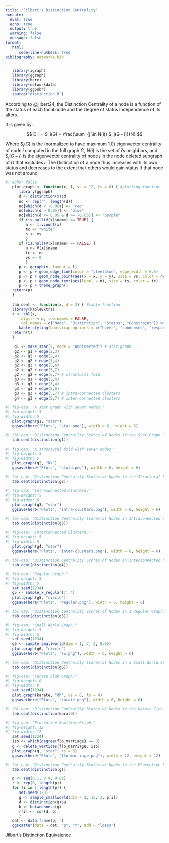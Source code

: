 ```yaml
---
title: "Jilbert's Distinction Centrality"
execute: 
  eval: true
  echo: true
  output: true
  warning: false
  message: false
format: 
   html:
      code-line-numbers: true
bibliography: networks.bib
---
```


```r
   library(igraph)
   library(ggraph)
   library(here)
   library(networkdata)
   library(ggpubr)
   source("distinction.R")
```


According to @jilbert24, the Distinction Centrality of a node is a function of the status of each focal node and the degree of status independence of its alters. 

It is given by:

$$
   D_i = S_i(G)  + \frac{\sum_{j \in N(i)} S_j(G - i)}{N} 
$$

Where $S_i(G)$ is the (normalized to have maximum 1.0) eigenvector centrality of node $i$ computed in the full graph $G$, $N(i)$ is the set of $i$'s neighbors, and $S_j(G -i)$ is the eigenvector centrality of node $j$ in the node deleted subgraph of $G$ that excludes $i$. The Distinction of a node thus increases with its own status and decreases to the extent that others would gain status if that node was not around.

```r
#| echo: false
   plot.graph <- function(x, l, vs = 12, ts = 6) { #plotting function
      library(ggraph)
      d <- distinction(x)$d
      nc <- rep("", length(d))
      nc[which(d < -0.05)] <- "red"
      nc[which(d > 0.05)] <- "blue"
      nc[which(d <= 0.05 & d >= -0.05)] <- "purple"
      if (is.null(V(x)$name) == TRUE) {
         n <- 1:vcount(x)
         tc <- "white"
         s <- vs
         }
      if (is.null(V(x)$name) == FALSE) {
         n <- V(x)$name
         tc <- nc
         vs <- 0
         }
      p <- ggraph(x, layout = l)
      p <- p + geom_edge_link(color = "steelblue", edge_width = 0.5)
      p <- p + geom_node_point(aes(x = x, y = y), size = vs, color = nc) 
      p <- p + geom_node_text(aes(label = n), size = ts, color = tc)
      p <- p + theme_graph() 
   return(p)
   }
   
   tab.cent <- function(x, d = 3) { #table function
   library(kableExtra)
   t <- kbl(x, 
       digits = d, row.names = FALSE,
       col.names = c("Node", "Distinction", "Status", "Constraint")) %>% 
      kable_styling(bootstrap_options = c("hover", "condensed", "responsive"))
   return(t)
   }
```

```r
    g1 <- make_star(7, mode = "undirected") # star graph
    g2 <- g1 + edge(2,3)
    g2 <- g2 + edge(2,4)
    g2 <- g2 + edge(3,4)
    g2 <- g2 + edge(5,6)
    g2 <- g2 + edge(5,7)
    g2 <- g2 + edge(6,7) # structural fold
    g3 <- g1 + edge(2,4)
    g3 <- g3 + edge(3,4)
    g3 <- g3 + edge(5,6)
    g3 <- g3 + edge(5,7) # intra-connected clusters
    g4 <- g3 + edge(2,7) # inter-connected clusters
```


```r
#| fig-cap: "A star graph with seven nodes."
#| fig-height: 5
#| fig-width: 5
   plot.graph(g1, "star")
   ggsave(here("Plots", "star.png"), width = 6, height = 6)
```

```r
#| tbl-cap: "Distinction Centrality Scores of Nodes in the Star Graph."
   tab.cent(distinction(g1))
```


```r
#| fig-cap: "A structural fold with seven nodes."
#| fig-height: 5
#| fig-width: 5
   plot.graph(g2, "kk")
   ggsave(here("Plots", "sfold.png"), width = 6, height = 6)
```

```r
#| tbl-cap: "Distinction Centrality Scores of Nodes in the Structural Fold."
   tab.cent(distinction(g2))
```


```r
#| fig-cap: "Intraconnected Clusters."
#| fig-height: 5
#| fig-width: 5
   plot.graph(g3, "star")
   ggsave(here("Plots", "intra-clusters.png"), width = 6, height = 6)
```

```r
#| tbl-cap: "Distinction Centrality Scores of Nodes in Intraconnected Clusters."
   tab.cent(distinction(g3))
```

```r
#| fig-cap: "Interconnected Clusters."
#| fig-height: 5
#| fig-width: 5
   plot.graph(g4, "star")
   ggsave(here("Plots", "inter-clusters.png"), width = 6, height = 6)
```

```r
#| tbl-cap: "Distinction Centrality Scores of Nodes in Interconnected Clusters."
   tab.cent(distinction(g4))
```


```r
#| fig-cap: "Regular Graph."
#| fig-height: 5
#| fig-width: 5
   set.seed(1234)
   g5 <- sample_k_regular(7, 4)
   plot.graph(g5, "circle")
   ggsave(here("Plots", "regular.png"), width = 6, height = 6)
```

```r
#| tbl-cap: "Distinction Centrality Scores of Nodes in a Regular Graph."
   tab.cent(distinction(g5))
```

```r
#| fig-cap: "Small World Graph."
#| fig-height: 5
#| fig-width: 5
   set.seed(1234)
   g6 <- sample_smallworld(dim = 1, 7, 2, 0.05)
   plot.graph(g6, "circle")
   ggsave(here("Plots", "sw.png"), width = 6, height = 6)
```

```r
#| tbl-cap: "Distinction Centrality Scores of Nodes in a Small World Graph."
   tab.cent(distinction(g6))
```


```r
#| fig-cap: "Karate Club Graph."
#| fig-height: 8
#| fig-width: 8
   set.seed(1234)
   plot.graph(karate, "dh", vs = 8, ts = 4)
   ggsave(here("Plots", "karate.png"), width = 6, height = 6)
```

```r
#| tbl-cap: "Distinction Centrality Scores of Nodes in the Karate Club."
   tab.cent(distinction(karate))
```

```r
#| fig-cap: "Florentine Families Graph."
#| fig-height: 12
#| fig-width: 12
   set.seed(1234)
   iso <- which(degree(flo_marriage) == 0)
   g <- delete_vertices(flo_marriage, iso)
   plot.graph(g, "star", ts = 8)
   ggsave(here("Plots", "flo-marriage.png"), width = 12, height = 12)
```

```r
#| tbl-cap: "Distinction Centrality Scores of Nodes in the Florentine Families."
   tab.cent(distinction(g))
```

```r
   p <- seq(0.1, 0.9, 0.01)
   r <- rep(0, length(p))
   for (i in 1:length(p)) {
      set.seed(123)
      g <- sample_smallworld(dim = 1, 15, 3, p[i]) 
      d <- distinction(g)$u
      b <- betweenness(g)
      r[i] <- cor(d, b)
      }
   dat <- data.frame(p, r)
   ggscatter(data = dat, "p", "r", add = "loess") 
```




Jilbert's Distinction Equivalence